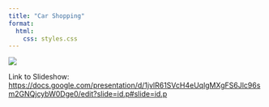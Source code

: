 ```yaml
---
title: "Car Shopping"
format:
  html:
    css: styles.css
---
```


<div class="carousel-window">

![](images/lucid-air.jpg){.carousel-image}

</div>

Link to Slideshow:
<https://docs.google.com/presentation/d/1jvlR61SVcH4eUqlgMXgFS6Jlc96sm2GNQjcybW0Dge0/edit?slide=id.p#slide=id.p>
